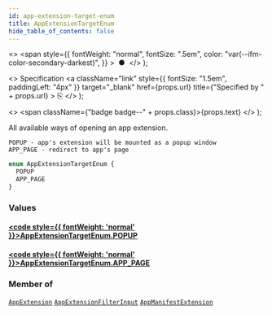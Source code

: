 ```yaml
---
id: app-extension-target-enum
title: AppExtensionTargetEnum
hide_table_of_contents: false
---
```


  <>
    <span
      style={{
        fontWeight: "normal",
        fontSize: ".5em",
        color: "var(--ifm-color-secondary-darkest)",
      }}
    >
      &nbsp;●&nbsp;
    </span>
  </>
);

  <>
    Specification
    <a
      className="link"
      style={{ fontSize: "1.5em", paddingLeft: "4px" }}
      target="\_blank"
      href={props.url}
      title={"Specified by " + props.url}
    >
      ⎘
    </a>
  </>
);

  <>
    <span className={"badge badge--" + props.class}>{props.text}</span>
  </>
);

All available ways of opening an app extension.

    POPUP - app's extension will be mounted as a popup window
    APP_PAGE - redirect to app's page

```graphql
enum AppExtensionTargetEnum {
  POPUP
  APP_PAGE
}
```

### Values

#### [<code style={{ fontWeight: 'normal' }}>AppExtensionTargetEnum.<b>POPUP</b></code>](#)

>

#### [<code style={{ fontWeight: 'normal' }}>AppExtensionTargetEnum.<b>APP_PAGE</b></code>](#)

>

### Member of

[`AppExtension`](../../../api-reference/apps/objects/app-extension) <Badge class="secondary" text="object"/><Bullet />[`AppExtensionFilterInput`](../../../api-reference/apps/inputs/app-extension-filter-input) <Badge class="secondary" text="input"/><Bullet />[`AppManifestExtension`](../../../api-reference/apps/objects/app-manifest-extension) <Badge class="secondary" text="object"/>
